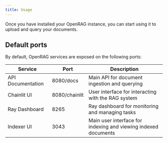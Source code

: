 ```yaml
---
title: Usage
---
```


Once you have installed your OpenRAG instance, you can start using it to upload and query your documents.

## Default ports

By default, OpenRAG services are exposed on the following ports:

| Service           | Port          | Description                                                    |
|-------------------|---------------|----------------------------------------------------------------|
| API Documentation | 8080/docs     | Main API for document ingestion and querying                   |
| Chainlit UI       | 8080/chainlit | User interface for interacting with the RAG system             |
| Ray Dashboard     | 8265          | Ray dashboard for monitoring and managing tasks                |
| Indexer UI        | 3043          | Main user interface for indexing and viewing indexed documents |